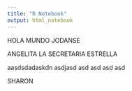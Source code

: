 ```yaml
---
title: "R Notebook"
output: html_notebook
---
```


HOLA MUNDO JODANSE


ANGELITA LA SECRETARIA ESTRELLA 

aasdsdadaskdn
asdjasd
asd
asd
asd
asd


SHARON 